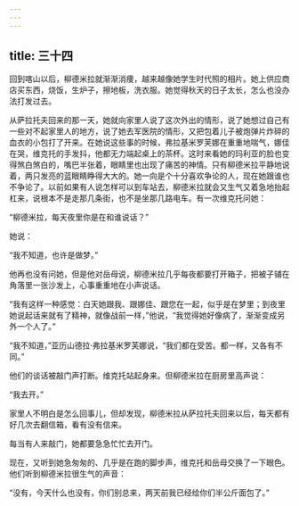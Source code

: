 ```yaml
---
---
---
```

title: 三十四
---



回到喀山以后，柳德米拉就渐渐消痩，越来越像她学生时代照的相片。她上供应商店买东西，烧饭，生炉子，擦地板，洗衣服。她觉得秋天的日子太长，怎么也没办法打发过去。

从萨拉托夫回来的那一天，她就向家里人说了这次外出的情形，说了她想过自己有一些对不起家里人的地方，说了她去军医院的情形，又把包着儿子被炮弹片炸碎的血衣的小包打了开来。在她说这些事的时候，弗拉基米罗芙娜在重重地喘气，娜佳在哭，维克托的手发抖，他都无力端起桌上的茶杯。这时来看她的玛利亚的脸也变得煞白煞白的，嘴巴半张着，眼睛里也出现了痛苦的神情。只有柳德米拉平静地说着，两只发亮的蓝眼睛睁得大大的。她一向是个十分喜欢争论的人，现在她跟谁也不争论了。以前如果有人说怎样可以到车站去，柳德米拉就会又生气又着急地抬起杠来，说根本不是走那几条街，也不是坐那几路电车。有一次维克托问她：

“柳德米拉，每天夜里你是在和谁说话？”

她说：

“我不知道，也许是做梦。”

他再也没有问她，但是他对岳母说，柳德米拉几乎每夜都要打开箱子，把被子铺在角落里一张沙发上，心事重重地在小声说话。

“我有这样一种感觉：白天她跟我、跟娜佳、跟您在一起，似乎是在梦里；到夜里她说起话来就有了精神，就像战前一样，”他说，“我觉得她好像病了，渐渐变成另外一个人了。”

“我不知道，”亚历山德拉·弗拉基米罗芙娜说，“我们都在受苦。都一样，又各有不同。”

他们的谈话被敲门声打断。维克托站起身来。但柳德米拉在厨房里高声说：

“我去开。”

家里人不明白是怎么回事儿，但却发现，柳德米拉从萨拉托夫回来以后，每天都有好几次去翻信箱，看有没有信来。

每当有人来敲门，她都要急急忙忙去开门。

现在，又听到她急匆匆的、几乎是在跑的脚步声，维克托和岳母交换了一下眼色。他们听到柳德米拉很生气的声音：

“没有，今天什么也没有，你们别总来，两天前我已经给你们半公斤面包了。”